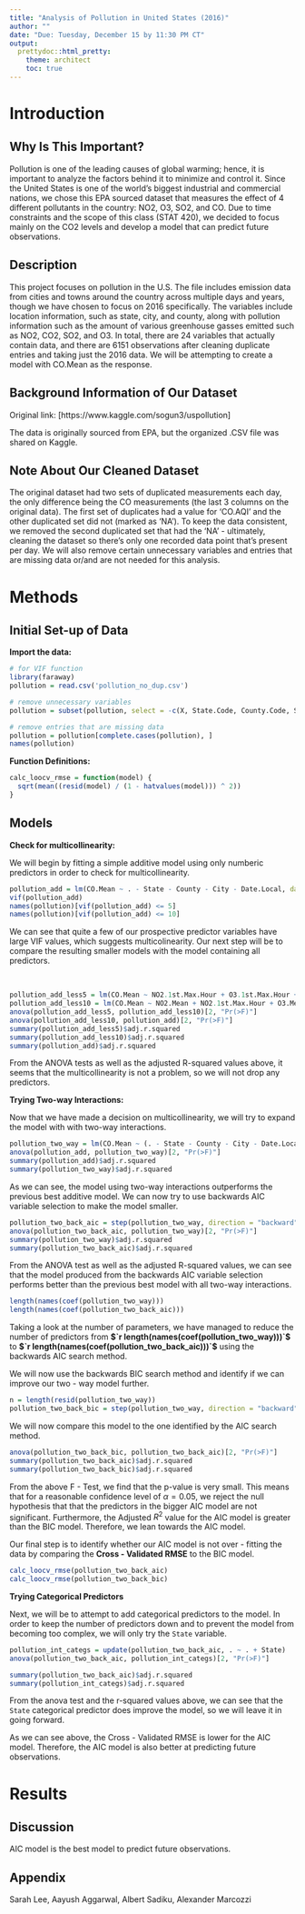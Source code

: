 ```yaml
---
title: "Analysis of Pollution in United States (2016)"
author: ""
date: "Due: Tuesday, December 15 by 11:30 PM CT"
output:
  prettydoc::html_pretty:
    theme: architect
    toc: true
---
```


# Introduction

## Why Is This Important?

Pollution is one of the leading causes of global warming; hence, it is important to analyze the factors behind it to minimize and control it. Since the United States is one of the world’s biggest industrial and commercial nations, we chose this EPA sourced dataset that measures the effect of 4 different pollutants in the country: NO2, O3, SO2, and CO. Due to time constraints and the scope of this class (STAT 420), we decided to focus mainly on the CO2 levels and develop a model that can predict future observations.


## Description

This project focuses on pollution in the U.S. The file includes emission data from cities and towns around the country across multiple days and years, though we have chosen to focus on 2016 specifically. The variables include location information, such as state, city, and county, along with pollution information such as the amount of various greenhouse gasses emitted such as NO2, CO2, SO2, and O3. In total, there are 24 variables that actually contain data, and there are 6151 observations after cleaning duplicate entries and taking just the 2016 data. We will be attempting to create a model with CO.Mean as the response.


## Background Information of Our Dataset

Original link: [https://www.kaggle.com/sogun3/uspollution]

The data is originally sourced from EPA, but the organized .CSV file was shared on Kaggle.


## Note About Our Cleaned Dataset

The original dataset had two sets of duplicated measurements each day, the only difference being the CO measurements (the last 3 columns on the original data). The first set of duplicates had a value for ‘CO.AQI’ and the other duplicated set did not (marked as ‘NA’). To keep the data consistent, we removed the second duplicated set that had the 'NA' - ultimately, cleaning the dataset so there's only one recorded data point that's present per day. We will also remove certain unnecessary variables and entries that are missing data or/and are not needed for this analysis. 


# Methods

## Initial Set-up of Data

**Import the data:**
```r
# for VIF function
library(faraway)  
pollution = read.csv('pollution_no_dup.csv')

# remove unnecessary variables
pollution = subset(pollution, select = -c(X, State.Code, County.Code, Site.Num, Address, NO2.Units, O3.Units, SO2.Units, CO.Units)) 

# remove entries that are missing data
pollution = pollution[complete.cases(pollution), ]
names(pollution)
```



**Function Definitions:**
```r
calc_loocv_rmse = function(model) {
  sqrt(mean((resid(model) / (1 - hatvalues(model))) ^ 2))
}
```


## Models

**Check for multicollinearity:**

We will begin by fitting a simple additive model using only numberic predictors in order to check for multicollinearity.

```r
pollution_add = lm(CO.Mean ~ . - State - County - City - Date.Local, data = pollution)
vif(pollution_add)
names(pollution)[vif(pollution_add) <= 5]
names(pollution)[vif(pollution_add) <= 10]
```


We can see that quite a few of our prospective predictor variables have large VIF values, which suggests multicolinearity. Our next step will be to compare the resulting smaller models with the model containing all predictors.

<br>

```r
pollution_add_less5 = lm(CO.Mean ~ NO2.1st.Max.Hour + O3.1st.Max.Hour + SO2.Mean + SO2.1st.Max.Hour + CO.1st.Max.Value, data = pollution)
pollution_add_less10 = lm(CO.Mean ~ NO2.Mean + NO2.1st.Max.Hour + O3.Mean + O3.1st.Max.Hour + SO2.Mean + SO2.1st.Max.Hour + CO.1st.Max.Value + CO.1st.Max.Value + CO.AQI, data = pollution)
anova(pollution_add_less5, pollution_add_less10)[2, "Pr(>F)"]
anova(pollution_add_less10, pollution_add)[2, "Pr(>F)"]
summary(pollution_add_less5)$adj.r.squared
summary(pollution_add_less10)$adj.r.squared
summary(pollution_add)$adj.r.squared
```


From the ANOVA tests as well as the adjusted R-squared values above, it seems that the multicollinearity is not a problem, so we will not drop any predictors.

**Trying Two-way Interactions:**

Now that we have made a decision on multicollinearity, we will try to expand the model with with two-way interactions.


```r
pollution_two_way = lm(CO.Mean ~ (. - State - County - City - Date.Local) ^ 2, data = pollution)
anova(pollution_add, pollution_two_way)[2, "Pr(>F)"]
summary(pollution_add)$adj.r.squared
summary(pollution_two_way)$adj.r.squared
```

As we can see, the model using two-way interactions outperforms the previous best additive model. We can now try to use backwards AIC variable selection to make the model smaller.


```r
pollution_two_back_aic = step(pollution_two_way, direction = "backward", trace = 0)
anova(pollution_two_back_aic, pollution_two_way)[2, "Pr(>F)"]
summary(pollution_two_way)$adj.r.squared
summary(pollution_two_back_aic)$adj.r.squared
```

From the ANOVA test as well as the adjusted R-squared values, we can see that the model produced from the backwards AIC variable selection performs better than the previous best model with all two-way interactions.


```r
length(names(coef(pollution_two_way)))
length(names(coef(pollution_two_back_aic)))
```

Taking a look at the number of parameters, we have managed to reduce the number of predictors from **$`r length(names(coef(pollution_two_way)))`$** to **$`r length(names(coef(pollution_two_back_aic)))`$** using the backwards AIC search method.


We will now use the backwards BIC search method and identify if we can improve our two - way model further.

```r
n = length(resid(pollution_two_way))
pollution_two_back_bic = step(pollution_two_way, direction = "backward", trace = 0, k = log(n))
```

We will now compare this model to the one identified by the AIC search method.


```r
anova(pollution_two_back_bic, pollution_two_back_aic)[2, "Pr(>F)"]
summary(pollution_two_back_aic)$adj.r.squared
summary(pollution_two_back_bic)$adj.r.squared
```

From the above F - Test, we find that the p-value is very small. This means that for a reasonable confidence level of $\alpha = 0.05$, we reject the null hypothesis that that the predictors in the bigger AIC model are not significant. Furthermore, the Adjusted $R^2$ value for the AIC model is greater than the BIC model. Therefore, we lean towards the AIC model.

Our final step is to identify whether our AIC model is not over - fitting the data by comparing the **Cross - Validated RMSE** to the BIC model.


```r
calc_loocv_rmse(pollution_two_back_aic)
calc_loocv_rmse(pollution_two_back_bic)
```


**Trying Categorical Predictors**

Next, we will be to attempt to add categorical predictors to the model. In order to keep the number of predictors down and to prevent the model from becoming too complex, we will only try the `State` variable.


```r
pollution_int_categs = update(pollution_two_back_aic, . ~ . + State)
anova(pollution_two_back_aic, pollution_int_categs)[2, "Pr(>F)"]

summary(pollution_two_back_aic)$adj.r.squared
summary(pollution_int_categs)$adj.r.squared
```

From the anova test and the r-squared values above, we can see that the `State` categorical predictor does improve the model, so we will leave it in going forward.

As we can see above, the Cross - Validated RMSE is lower for the AIC model. Therefore, the AIC model is also better at predicting future observations.


# Results

## Discussion 

AIC model is the best model to predict future observations.

## Appendix

Sarah Lee, Aayush Aggarwal, Albert Sadiku, Alexander Marcozzi

